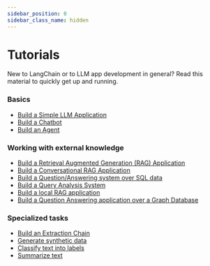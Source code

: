 ```yaml
---
sidebar_position: 0
sidebar_class_name: hidden
---
```

# Tutorials

New to LangChain or to LLM app development in general? Read this material to quickly get up and running.

### Basics
- [Build a Simple LLM Application](/v0.2/docs/tutorials/llm_chain)
- [Build a Chatbot](/v0.2/docs/tutorials/chatbot)
- [Build an Agent](/v0.2/docs/tutorials/agents)

### Working with external knowledge
- [Build a Retrieval Augmented Generation (RAG) Application](/v0.2/docs/tutorials/rag)
- [Build a Conversational RAG Application](/v0.2/docs/tutorials/qa_chat_history)
- [Build a Question/Answering system over SQL data](/v0.2/docs/tutorials/sql_qa)
- [Build a Query Analysis System](/v0.2/docs/tutorials/query_analysis)
- [Build a local RAG application](/v0.2/docs/tutorials/local_rag)
- [Build a Question Answering application over a Graph Database](/v0.2/docs/tutorials/graph)

### Specialized tasks
- [Build an Extraction Chain](/v0.2/docs/tutorials/extraction)
- [Generate synthetic data](/v0.2/docs/tutorials/data_generation)
- [Classify text into labels](/v0.2/docs/tutorials/classification)
- [Summarize text](/v0.2/docs/tutorials/summarization)
